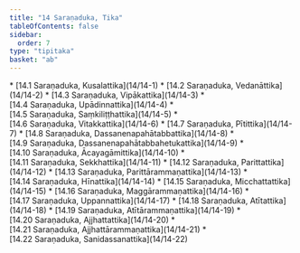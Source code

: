 ```yaml
---
title: "14 Saraṇaduka, Tika"
tableOfContents: false
sidebar:
  order: 7
type: "tipitaka"
basket: "ab"
---
```



<DynamicBreadcrumb />



<TableOfContents>
* [14.1 Saraṇaduka, Kusalattika](14/14-1)
* [14.2 Saraṇaduka, Vedanāttika](14/14-2)
* [14.3 Saraṇaduka, Vipākattika](14/14-3)
* [14.4 Saraṇaduka, Upādinnattika](14/14-4)
* [14.5 Saraṇaduka, Saṃkiliṭṭhattika](14/14-5)
* [14.6 Saraṇaduka, Vitakkattika](14/14-6)
* [14.7 Saraṇaduka, Pītittika](14/14-7)
* [14.8 Saraṇaduka, Dassanenapahātabbattika](14/14-8)
* [14.9 Saraṇaduka, Dassanenapahātabbahetukattika](14/14-9)
* [14.10 Saraṇaduka, Ācayagāmittika](14/14-10)
* [14.11 Saraṇaduka, Sekkhattika](14/14-11)
* [14.12 Saraṇaduka, Parittattika](14/14-12)
* [14.13 Saraṇaduka, Parittārammaṇattika](14/14-13)
* [14.14 Saraṇaduka, Hīnattika](14/14-14)
* [14.15 Saraṇaduka, Micchattattika](14/14-15)
* [14.16 Saraṇaduka, Maggārammaṇattika](14/14-16)
* [14.17 Saraṇaduka, Uppannattika](14/14-17)
* [14.18 Saraṇaduka, Atītattika](14/14-18)
* [14.19 Saraṇaduka, Atītārammaṇattika](14/14-19)
* [14.20 Saraṇaduka, Ajjhattattika](14/14-20)
* [14.21 Saraṇaduka, Ajjhattārammaṇattika](14/14-21)
* [14.22 Saraṇaduka, Sanidassanattika](14/14-22)
</TableOfContents>